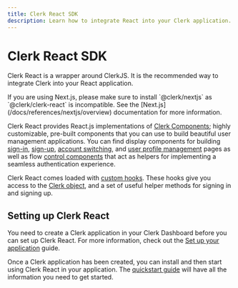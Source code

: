 ```yaml
---
title: Clerk React SDK
description: Learn how to integrate React into your Clerk application.
---
```


# Clerk React SDK

Clerk React is a wrapper around ClerkJS. It is the recommended way to integrate Clerk into your React application.

<Callout type="warning">
  If you are using Next.js, please make sure to install `@clerk/nextjs` as `@clerk/clerk-react` is incompatible. See the [Next.js](/docs/references/nextjs/overview) documentation for more information.
</Callout>

Clerk React provides React.js implementations of [Clerk Components](/docs/components/overview); highly customizable, pre-built components that you can use to build beautiful user management applications. You can find display components for building [sign-in](/docs/components/authentication/sign-in), [sign-up](/docs/components/authentication/sign-up), [account switching](/docs/components/user/user-button), and [user profile management](/docs/components/user/user-profile) pages as well as flow [control components](/docs/components/control/signed-in) that act as helpers for implementing a seamless authentication experience.

Clerk React comes loaded with [custom hooks](/docs/references/react/use-user). These hooks give you access to the [Clerk object](/docs/references/javascript/clerk/clerk), and a set of useful helper methods for signing in and signing up.

## Setting up Clerk React

You need to create a Clerk application in your Clerk Dashboard before you can set up Clerk React. For more information, check out the [Set up your application](/docs/guides/setup-clerk) guide.

Once a Clerk application has been created, you can install and then start using Clerk React in your application. The [quickstart guide](/docs/quickstarts/react) will have all the information you need to get started.



